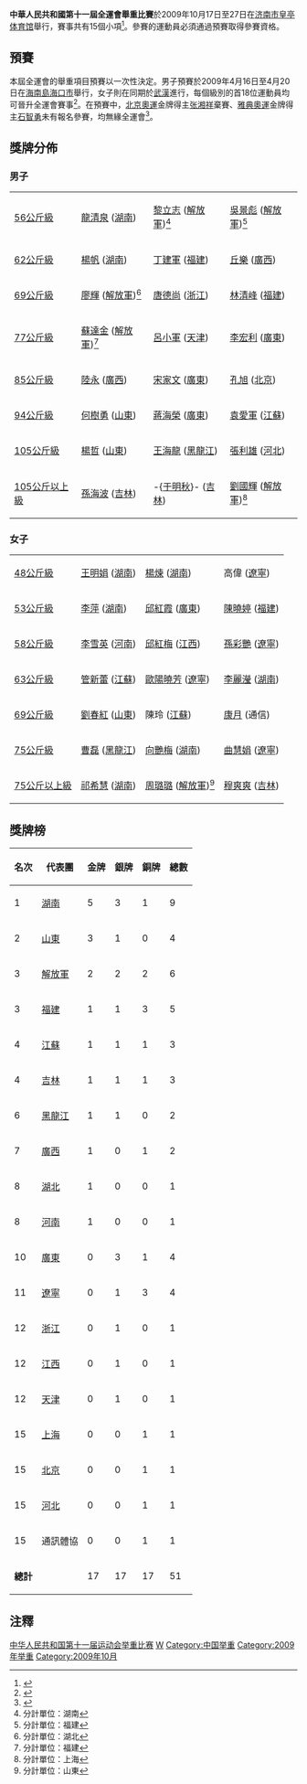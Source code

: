 '''中華人民共和國第十一屆全運會舉重比賽'''於2009年10月17日至27日在[[济南市皇亭体育馆|济南市皇亭体育馆]]舉行，賽事共有15個小項<ref>{{Cite web |url=http://result.11th-games.org.cn/zh-cn/Schedule_cn.aspx |title=十一運會賽程 |accessdate=2009-07-19 |archive-date=2009-07-20 |archive-url=https://web.archive.org/web/20090720113232/http://result.11th-games.org.cn/zh-cn/Schedule_cn.aspx |dead-url=no }}</ref>。參賽的運動員必須通過預賽取得參賽資格。

==預賽==
本屆全運會的舉重項目預賽以一次性決定。男子預賽於2009年4月16日至4月20日在[[海南島|海南島]][[海口市|海口市]]舉行，女子則在同期於[[武漢|武漢]]進行，每個級別的首18位運動員均可晉升全運會賽事<ref>{{Cite web |url=http://www.hinews.cn/news/system/2009/03/27/010448678.shtml |title=第十一届全运会举重预赛4月16日将在海口举行 |accessdate=2009-04-11 |archive-date=2016-03-04 |archive-url=https://web.archive.org/web/20160304083931/http://www.hinews.cn/news/system/2009/03/27/010448678.shtml |dead-url=no }}</ref>。在預賽中，[[2008年夏季奧林匹克運動會舉重比賽|北京奧運]]金牌得主[[张湘祥|张湘祥]]棄賽、[[2004年夏季奧林匹克運動會舉重比賽|雅典奧運]]金牌得主[[石智勇|石智勇]]未有報名參賽，均無緣全運會<ref>{{Cite web |url=http://sports.sdnews.com.cn/2009/4/15/754188.html |title=全国举重锦标赛 张湘祥弃预选赛无缘全运会 |accessdate=2009-05-19 |archive-date=2012-07-21 |archive-url=https://archive.is/20120721220247/http://sports.sdnews.com.cn/2009/4/15/754188.html |dead-url=no }}</ref>。

==獎牌分佈==
===男子===
{| {{MedalistTable|type=項目}}
|-
| [[中華人民共和國第十一屆全運會舉重比賽－男子56公斤級|56公斤級]]
| [[龍清泉|龍清泉]] ([[湖南|湖南]])
| [[黎立志|黎立志]] ([[解放軍|解放軍]])<ref>分計單位：湖南</ref>
| [[吳景彪|吳景彪]] ([[解放軍|解放軍]])<ref name="閩">分計單位：福建</ref>
|-
| [[中華人民共和國第十一屆全運會舉重比賽－男子62公斤級|62公斤級]]
| [[楊帆_(舉重運動員)|楊帆]] ([[湖南|湖南]])
| [[丁建軍|丁建軍]] ([[福建|福建]])
| [[丘樂|丘樂]] ([[廣西|廣西]])
|-
| [[中華人民共和國第十一屆全運會舉重比賽－男子69公斤級|69公斤級]]
| [[廖輝|廖輝]] ([[解放軍|解放軍]])<ref>分計單位：湖北</ref>
| [[唐德尚|唐德尚]] ([[浙江|浙江]])
| [[林清峰|林清峰]] ([[福建|福建]])
|-
| [[中華人民共和國第十一屆全運會舉重比賽－男子77公斤級|77公斤級]]
| [[蘇達金|蘇達金]] ([[解放軍|解放軍]])<ref name="閩">分計單位：福建</ref>
| [[呂小軍|呂小軍]] ([[天津|天津]])
| [[李宏利|李宏利]] ([[廣東|廣東]])
|-
| [[中華人民共和國第十一屆全運會舉重比賽－男子85公斤級|85公斤級]]
| [[陸永_(舉重運動員)|陸永]] ([[廣西|廣西]])
| [[宋家文|宋家文]] ([[廣東|廣東]])
| [[孔旭|孔旭]] ([[北京|北京]])
|-
| [[中華人民共和國第十一屆全運會舉重比賽－男子94公斤級|94公斤級]]
| [[何樹勇|何樹勇]] ([[山東|山東]])
| [[蔣海榮|蔣海榮]] ([[廣東|廣東]])
| [[袁愛軍|袁愛軍]] ([[江蘇|江蘇]])
|-
| [[中華人民共和國第十一屆全運會舉重比賽－男子105公斤級|105公斤級]]
| [[杨哲_(举重运动员)|楊哲]] ([[山東|山東]])
| [[王海龍|王海龍]] ([[黑龍江省|黑龍江]])
| [[張利雄|張利雄]] ([[河北|河北]])
|-
| [[中華人民共和國第十一屆全運會舉重比賽－男子105公斤以上級|105公斤以上級]]
| [[孫海波|孫海波]] ([[吉林|吉林]])
| -{[[于明秋|于明秋]]}- ([[吉林|吉林]])
| [[劉國輝|劉國輝]] ([[解放軍|解放軍]])<ref>分計單位：上海</ref>
|}

===女子===
{| {{MedalistTable|type=項目}}
|-
| [[中華人民共和國第十一屆全運會舉重比賽－女子48公斤級|48公斤級]]
| [[王明娟|王明娟]] ([[湖南|湖南]])
| [[楊煉|楊煉]] ([[湖南|湖南]])
| 高偉 ([[遼寧|遼寧]])
|-
| [[中華人民共和國第十一屆全運會舉重比賽－女子53公斤級|53公斤級]]
| [[李萍_(舉重運動員)|李萍]] ([[湖南|湖南]])
| [[邱紅霞|邱紅霞]] ([[廣東|廣東]])
| [[陳曉婷|陳曉婷]] ([[福建|福建]])
|-
| [[中華人民共和國第十一屆全運會舉重比賽－女子58公斤級|58公斤級]]
| [[李雪英|李雪英]] ([[河南|河南]])
| [[邱紅梅|邱紅梅]] ([[江西|江西]])
| [[孫彩艷|孫彩艷]] ([[遼寧|遼寧]])
|-
| [[中華人民共和國第十一屆全運會舉重比賽－女子63公斤級|63公斤級]]
| [[管新蕾|管新蕾]] ([[江蘇|江蘇]])
| [[歐陽曉芳|歐陽曉芳]] ([[遼寧|遼寧]])
| [[李麗瀅|李麗瀅]] ([[湖南|湖南]])
|-
| [[中華人民共和國第十一屆全運會舉重比賽－女子69公斤級|69公斤級]]
| [[劉春紅|劉春紅]] ([[山東|山東]])
| 陳玲 ([[江蘇|江蘇]])
| [[康月|康月]] (通信)
|-
| [[中華人民共和國第十一屆全運會舉重比賽－女子75公斤級|75公斤級]]
| [[曹磊_(举重运动员)|曹磊]] ([[黑龍江省|黑龍江]])
| [[向艷梅|向艷梅]] ([[湖南|湖南]])
| [[曲慧娟|曲慧娟]] ([[遼寧|遼寧]])
|-
| [[中華人民共和國第十一屆全運會舉重比賽－女子75公斤以上級|75公斤以上級]]
| [[祁希慧|祁希慧]] ([[湖南|湖南]])
| [[周璐璐|周璐璐]] ([[解放軍|解放軍]])<ref>分計單位：山東</ref>
| [[穆爽爽|穆爽爽]] ([[吉林|吉林]])
|}

==獎牌榜==
{| class="wikitable" 
|- 
!名次!!代表團!!金牌!!銀牌!!銅牌!!總數
|- 
|1||[[湖南|湖南]]||5||3||1||9
|-
|2||[[山東|山東]]||3||1||0||4
|-
|3||[[解放軍|解放軍]]||2||2||2||6
|-
|3||[[福建|福建]]||1||1||3||5
|-
|4||[[江蘇|江蘇]]||1||1||1||3
|-
|4||[[吉林|吉林]]||1||1||1||3
|-
|6||[[黑龍江省|黑龍江]]||1||1||0||2
|-
|7||[[廣西|廣西]]||1||0||1||2
|-
|8||[[湖北|湖北]]||1||0||0||1
|-
|8||[[河南|河南]]||1||0||0||1
|-
|10||[[廣東|廣東]]||0||3||1||4
|-
|11||[[遼寧|遼寧]]||0||1||3||4
|-
|12||[[浙江|浙江]]||0||1||0||1
|-
|12||[[江西|江西]]||0||1||0||1
|-
|12||[[天津|天津]]||0||1||0||1
|-
|15||[[上海|上海]]||0||0||1||1
|-
|15||[[北京|北京]]||0||0||1||1
|-
|15||[[河北|河北]]||0||0||1||1
|-
|15||通訊體協||0||0||1||1
|-
|colspan=2|'''總計'''||17||17||17||51
|}

==注釋==
{{Reflist|2}}

{{中华人民共和国第十一届运动会}}

[[Category:中华人民共和国第十一届运动会举重比赛|]]
[[Category:中华人民共和国第十一届运动会比赛项目|W]]
[[Category:中国举重|Category:中国举重]]
[[Category:2009年举重|Category:2009年举重]]
[[Category:2009年10月|Category:2009年10月]]